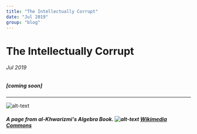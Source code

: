 ```yaml
---
title: "The Intellectually Corrupt"
date: "Jul 2019"
group: "blog"
---
```


# The Intellectually Corrupt

###### Jul 2019

##### [coming soon]
---

![alt-text](../assets/img/algebra.jpg)

##### A page from al-Khwarizmi's Algebra Book. ![alt-text](../assets/svg/pd.svg) [Wikimedia Commons](https://commons.wikimedia.org/wiki/File:Image-Al-Kit%C4%81b_al-mu%E1%B8%ABta%E1%B9%A3ar_f%C4%AB_%E1%B8%A5is%C4%81b_al-%C4%9Fabr_wa-l-muq%C4%81bala.jpg)
